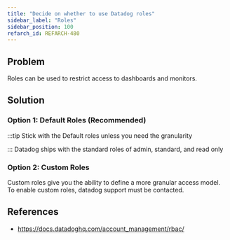 ```yaml
---
title: "Decide on whether to use Datadog roles"
sidebar_label: "Roles"
sidebar_position: 100
refarch_id: REFARCH-480
---
```


## Problem

Roles can be used to restrict access to dashboards and monitors.

## Solution

### Option 1: Default Roles  (Recommended)

:::tip
Stick with the Default roles unless you need the granularity

:::
Datadog ships with the standard roles of admin, standard, and read only

### Option 2: Custom Roles

Custom roles give you the ability to define a more granular access model. To enable custom roles, datadog support must be contacted.

## References

- https://docs.datadoghq.com/account_management/rbac/

